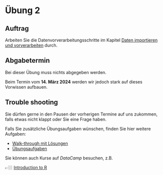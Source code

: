 # Übung 2 {.unnumbered}


## Auftrag

Arbeiten Sie die Datenvorverarbeitungsschritte im Kapitel [Daten importieren und vorverarbeiten](datawrangling.qmd) durch.

## Abgabetermin

Bei dieser Übung muss nichts abgegeben werden. 

Beim Termin vom __14. März 2024__ werden wir jedoch stark auf dieses Vorwissen aufbauen.


## Trouble shooting

Sie dürfen gerne in den Pausen der vorherigen Termine auf uns zukommen, falls etwas nicht klappt oder Sie eine Frage haben.

Falls Sie zusätzliche Übungsaufgaben wünschen, finden Sie hier weitere Aufgaben:

- [Walk-through mit Lösungen](https://psylu.github.io/statistik2-fs25/datenverarbeitung/transform.html)
- [Übungsaufgaben](https://psylu.github.io/statistik2-fs25/uebungen/uebung-02.html)

Sie können auch Kurse auf _DataCamp_ besuchen, z.B.

👉🏼 [Introduction to R](https://app.datacamp.com/learn/courses/free-introduction-to-r)
